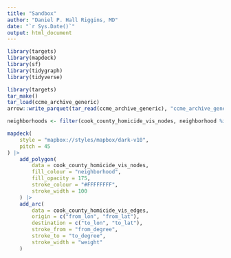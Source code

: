 ```yaml
---
title: "Sandbox"
author: "Daniel P. Hall Riggins, MD"
date: "`r Sys.Date()`"
output: html_document
---
```


```r
library(targets)
library(mapdeck)
library(sf)
library(tidygraph)
library(tidyverse)
```

```r
library(targets)
tar_make()
tar_load(ccme_archive_generic)
arrow::write_parquet(tar_read(ccme_archive_generic), "ccme_archive_generic_2022_10_02.parquet")
```

```r
neighborhoods <- filter(cook_county_homicide_vis_nodes, neighborhood %in% c(1:4,6))

mapdeck(
    style = "mapbox://styles/mapbox/dark-v10",
    pitch = 45
) |> 
    add_polygon(
        data = cook_county_homicide_vis_nodes,
        fill_colour = "neighborhood",
        fill_opacity = 175,
        stroke_colour = "#FFFFFFFF",
        stroke_width = 100
    ) |> 
    add_arc(
        data = cook_county_homicide_vis_edges,
        origin = c("from_lon", "from_lat"),
        destination = c("to_lon", "to_lat"),
        stroke_from = "from_degree",
        stroke_to = "to_degree",
        stroke_width = "weight"
    )
```




